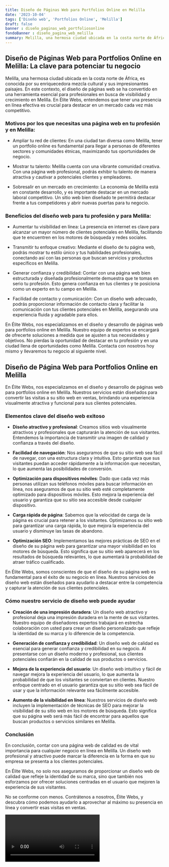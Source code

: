 ```yaml
---
title: Diseño de Páginas Web para Portfolios Online en Melilla
date: '2023-10-04'
tags: ['Diseño web', 'Portfolios Online', 'Melilla']
draft: false
banner : diseño_paginas_web_portfoliosonline
fondoBanner : diseño_pagina_web_melilla
summary: Melilla, una hermosa ciudad ubicada en la costa norte de África, es conocida por su enriquecedora mezcla cultural y sus impresionantes paisajes. En este contexto, el diseño de páginas web se ha convertido en una herramienta esencial para profesionales en busca de visibilidad y crecimiento en Melilla. En Élite Webs, entendemos que tener una presencia en línea efectiva es crucial para destacar en un mercado cada vez más competitivo.
---
```


## Diseño de Páginas Web para Portfolios Online en Melilla: La clave para potenciar tu negocio

Melilla, una hermosa ciudad ubicada en la costa norte de África, es conocida por su enriquecedora mezcla cultural y sus impresionantes paisajes. En este contexto, el diseño de páginas web se ha convertido en una herramienta esencial para profesionales en busca de visibilidad y crecimiento en Melilla. En Élite Webs, entendemos que tener una presencia en línea efectiva es crucial para destacar en un mercado cada vez más competitivo.

### Motivos por los que necesitas una página web en tu profesión y en Melilla:

- Ampliar tu red de clientes: En una ciudad tan diversa como Melilla, tener un portfolio online es fundamental para llegar a personas de diferentes sectores y comunidades étnicas, maximizando tus oportunidades de negocio.

- Mostrar tu talento: Melilla cuenta con una vibrante comunidad creativa. Con una página web profesional, podrás exhibir tu talento de manera atractiva y cautivar a potenciales clientes y empleadores.

- Sobresalir en un mercado en crecimiento: La economía de Melilla está en constante desarrollo, y es importante destacar en un mercado laboral competitivo. Un sitio web bien diseñado te permitirá destacar frente a tus competidores y abrir nuevas puertas para tu negocio.

### Beneficios del diseño web para tu profesión y para Melilla:

- Aumentar tu visibilidad en línea: La presencia en internet es clave para alcanzar un mayor número de clientes potenciales en Melilla, facilitando que te encuentren en los motores de búsqueda y redes sociales.

- Transmitir tu enfoque creativo: Mediante el diseño de tu página web, podrás mostrar tu estilo único y tus habilidades profesionales, conectando así con las personas que buscan servicios y productos específicos en Melilla.

- Generar confianza y credibilidad: Contar con una página web bien estructurada y diseñada profesionalmente demuestra que te tomas en serio tu profesión. Esto genera confianza en tus clientes y te posiciona como un experto en tu campo en Melilla.

- Facilidad de contacto y comunicación: Con un diseño web adecuado, podrás proporcionar información de contacto clara y facilitar la comunicación con tus clientes potenciales en Melilla, asegurando una experiencia fluida y agradable para ellos.

En Élite Webs, nos especializamos en el diseño y desarrollo de páginas web para portfolios online en Melilla. Nuestro equipo de expertos se encargará de ofrecerte soluciones a medida que se ajusten a tus necesidades y objetivos. No pierdas la oportunidad de destacar en tu profesión y en una ciudad llena de oportunidades como Melilla. Contacta con nosotros hoy mismo y llevaremos tu negocio al siguiente nivel.

<GifSeo />

<Cta />

## Diseño de Página Web para Portfolios Online en Melilla

En Élite Webs, nos especializamos en el diseño y desarrollo de páginas web para portfolios online en Melilla. Nuestros servicios están diseñados para convertir las visitas a su sitio web en ventas, brindando una experiencia visualmente atractiva y funcional para sus clientes potenciales.

### Elementos clave del diseño web exitoso

- **Diseño atractivo y profesional**: Creamos sitios web visualmente atractivos y profesionales que capturarán la atención de sus visitantes. Entendemos la importancia de transmitir una imagen de calidad y confianza a través del diseño.

- **Facilidad de navegación**: Nos aseguramos de que su sitio web sea fácil de navegar, con una estructura clara y intuitiva. Esto garantiza que sus visitantes puedan acceder rápidamente a la información que necesitan, lo que aumenta las posibilidades de conversión.

- **Optimización para dispositivos móviles**: Dado que cada vez más personas utilizan sus teléfonos móviles para buscar información en línea, nos aseguramos de que su sitio web esté completamente optimizado para dispositivos móviles. Esto mejora la experiencia del usuario y garantiza que su sitio sea accesible desde cualquier dispositivo.

- **Carga rápida de página**: Sabemos que la velocidad de carga de la página es crucial para retener a los visitantes. Optimizamos su sitio web para garantizar una carga rápida, lo que mejora la experiencia del usuario y disminuye las tasas de abandono.

- **Optimización SEO**: Implementamos las mejores prácticas de SEO en el diseño de su página web para garantizar una mayor visibilidad en los motores de búsqueda. Esto significa que su sitio web aparecerá en los resultados de búsqueda relevantes, lo que aumentará la probabilidad de atraer tráfico cualificado.

En Élite Webs, somos conscientes de que el diseño de su página web es fundamental para el éxito de su negocio en línea. Nuestros servicios de diseño web están diseñados para ayudarlo a destacar entre la competencia y capturar la atención de sus clientes potenciales.

### Cómo nuestro servicio de diseño web puede ayudar

- **Creación de una impresión duradera**: Un diseño web atractivo y profesional deja una impresión duradera en la mente de sus visitantes. Nuestro equipo de diseñadores expertos trabajará en estrecha colaboración con usted para crear un diseño personalizado que refleje la identidad de su marca y lo diferencie de la competencia.

- **Generación de confianza y credibilidad**: Un diseño web de calidad es esencial para generar confianza y credibilidad en su negocio. Al presentarse con un diseño moderno y profesional, sus clientes potenciales confiarán en la calidad de sus productos o servicios.

- **Mejora de la experiencia del usuario**: Un diseño web intuitivo y fácil de navegar mejora la experiencia del usuario, lo que aumenta la probabilidad de que los visitantes se conviertan en clientes. Nuestro enfoque centrado en el usuario garantiza que su sitio web sea fácil de usar y que la información relevante sea fácilmente accesible.

- **Aumento de la visibilidad en línea**: Nuestros servicios de diseño web incluyen la implementación de técnicas de SEO para mejorar la visibilidad de su sitio web en los motores de búsqueda. Esto significa que su página web será más fácil de encontrar para aquellos que buscan productos o servicios similares en Melilla.

### Conclusión

En conclusión, contar con una página web de calidad es de vital importancia para cualquier negocio en línea en Melilla. Un diseño web profesional y atractivo puede marcar la diferencia en la forma en que su empresa se presenta a los clientes potenciales.

En Élite Webs, no solo nos aseguramos de proporcionar un diseño web de calidad que refleje la identidad de su marca, sino que también nos esforzamos por ofrecer soluciones centradas en el usuario que mejoren la experiencia de sus visitantes.

No se conforme con menos. Contrátenos a nosotros, Élite Webs, y descubra cómo podemos ayudarlo a aprovechar al máximo su presencia en línea y convertir esas visitas en ventas.

<Video />

<CtaBot job='Portfolios Online' city='Melilla'/>

<Gmaps query='Melilla+españa+maps' />